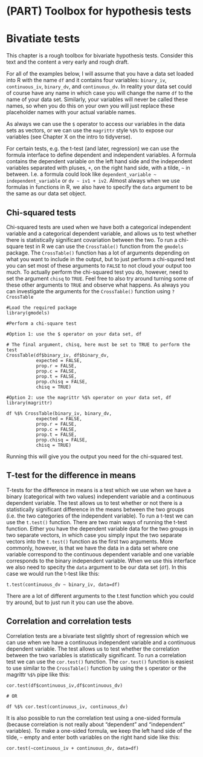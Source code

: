 # (PART) Toolbox for hypothesis tests {-}

# Bivatiate tests {-}
This chapter is a rough toolbox for bivariate hypothesis tests. Consider this text and the content a very early and rough draft.

For all of the examples below, I will assume that you have a data set loaded into R with the name `df` and it contains four variables: `binary_iv`, `continuous_iv`, `binary_dv`, and `continuous_dv`. In reality your data set could of course have any name in which case you will change the name `df` to the name of your data set. Similarly, your variables will never be called these names, so when you do this on your own you will just replace these placeholder names with your actual variable names.

As always we can use the `$` operator to access our variables in the data sets as vectors, or we can use the `magrittr` style `%$%` to expose our variables (see Chapter X on the intro to tidyverse). 

For certain tests, e.g. the t-test (and later, regression) we can use the formula interface to define dependent and independent variables. A formula contains the dependent variable on the left hand side and the independent variables separated with pluses, `+`, on the right hand side, with a tilde, `~` in between. I.e. a formula could look like `dependent_variable ~ independent_variable` or `dv ~ iv1 + iv2`. Almost always when we use formulas in functions in R, we also have to specify the `data` argument to be the same as our data set object.

## Chi-squared tests
Chi-squared tests are used when we have both a categorical independent variable and a categorical dependent variable, and allows us to test whether there is statistically significant covariation between the two. To run a chi-square test in R we can use the `CrossTable()` function from the `gmodels` package. The `CrossTable()` function has a lot of arguments depending on what you want to include in the output, but to just perform a chi-squred test you can set most of these arguments to `FALSE` to not cloud your output too much. To actually perform the chi-squared test you do, however, need to set the argument `chisq` to `TRUE`. Feel free to also try around turning some of these other arguments to `TRUE` and observe what happens. As always you can investigate the arguments for the `CrossTable()` function using `?CrossTable`

```
#Load the required package
library(gmodels)

#Perform a chi-square test

#Option 1: use the $ operator on your data set, df

# The final argument, chisq, here must be set to TRUE to perform the test
CrossTable(df$binary_iv, df$binary_dv,
           expected = FALSE,
           prop.r = FALSE,
           prop.c = FALSE,
           prop.t = FALSE,
           prop.chisq = FALSE,
           chisq = TRUE) 
          
#Option 2: use the magrittr %$% operator on your data set, df
library(magrittr)

df %$% CrossTable(binary_iv, binary_dv,
           expected = FALSE,
           prop.r = FALSE,
           prop.c = FALSE,
           prop.t = FALSE,
           prop.chisq = FALSE,
           chisq = TRUE) 

```

Running this will give you the output you need for the chi-squared test.

## T-test for the difference in means
T-tests for the difference in means is a test which we use when we have a binary (categorical with two values) independent variable and a continuous dependent variable. The test allows us to test whether or not there is a statistically significant difference in the means between the two groups (i.e. the two categories of the independent variable). To run a t-test we can use the `t.test()` function. There are two main ways of running the t-test function. Either you have the dependent variable data for the two groups in two separate vectors, in which case you simply input the two separate vectors into the `t.test()` function as the first two arguments. More commonly, however, is that we have the data in a data set where one variable correspond to the continuous dependent variable and one variable corresponds to the binary independent variable. When we use this interface we also need to specity the `data` argument to be our data set (`df`). In this case we would run the t-test like this:

```
t.test(continuous_dv ~ binary_iv, data=df)
```

There are a lot of different arguments to the t.test function which you could try around, but to just run it you can use the above.

## Correlation and correlation tests
Correlation tests are a bivariate test slightly short of regression which we can use when we have a continuous independent variable and a continuous dependent variable. The test allows us to test whether the correlation between the two variables is statistically significant. To run a correlation test we can use the `cor.test()` function. The `cor.test()` function is easiest to use similar to the `CrossTable()` function by using the `$` operator or the magrittr `%$%` pipe like this:

```
cor.test(df$continuous_iv,df$continuous_dv)

# OR

df %$% cor.test(continuous_iv, continuous_dv)
```

It is also possible to run the correlation test using a one-sided formula (because correlation is not really about "dependent" and "independent" variables). To make a one-sided formula, we keep the left hand side of the tilde, `~` empty and enter both variables on the right hand side like this:

```
cor.test(~continuous_iv + continuous_dv, data=df)
```



